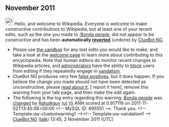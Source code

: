 <article id="33614420" title=User talk:Rahulkguy>
	<talkpage id="33614420" title="User talk:Rahulkguy">


== November 2011 ==
[[Image:Information.svg|left|25px|alt=|link=]] Hello, and welcome to Wikipedia. Everyone is welcome to make constructive contributions to Wikipedia, but at least one of your recent edits, such as the one you made to [[:Bonda people]], did not appear to be constructive and has been '''automatically [[Help:Reverting|reverted]]''' (undone) by [[User:ClueBot NG|ClueBot NG]]. 
* Please use [[Wikipedia:Sandbox|the sandbox]] for any test edits you would like to make, and take a look at the [[Wikipedia:Introduction|welcome page]] to learn more about contributing to this encyclopedia. Note that human editors do monitor recent changes to Wikipedia articles, and [[WP:ADMINS|administrators]] have the ability to [[WP:BLOCK|block]] users from editing if they repeatedly engage in [[WP:vandalism|vandalism]].
* ClueBot NG produces very few [[User:ClueBot NG#Information About False Positives|false positives]], but it does happen. If you believe the change you made should not have been detected as unconstructive, please [[User:ClueBot NG#Information About False Positives|read about it]], [{{User:ClueBot NG/Warnings/FPReport|695551}} report it here], remove this warning from your talk page, and then make the edit again. 
* The following is the log entry regarding this warning: [[Bonda people]] was [http://en.wikipedia.org/w/index.php?title=Bonda+people&amp;diff=458634915&amp;oldid=451646051 changed] by [[Special:Contributions/Rahulkguy|Rahulkguy]] [[User:Rahulkguy|(u)]] [[User talk:Rahulkguy|(t)]] ANN scored at 0.917119 on 2011-11-02T13:45:08+00:00 &lt;!-- MySQL ID: 695551 --&gt;. Thank you. &lt;!-- Template:uw-cluebotwarning1 --&gt;&lt;!-- Template:uw-vandalism1 --&gt; [[User:ClueBot NG|ClueBot NG]] ([[User talk:ClueBot NG|talk]]) 13:45, 2 November 2011 (UTC)
	</talkpage>
</article>